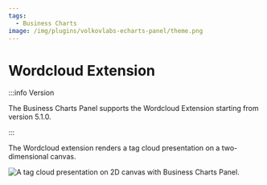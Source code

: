 ```yaml
---
tags:
  - Business Charts
image: /img/plugins/volkovlabs-echarts-panel/theme.png
---
```



# Wordcloud Extension

:::info Version

The Business Charts Panel supports the Wordcloud Extension starting from version 5.1.0.

:::

The Wordcloud extension renders a tag cloud presentation on a two-dimensional canvas.

<Image
  title="A tag cloud presentation on 2D canvas with Business Charts Panel."
  src="/img/blog/2023-08-22-echarts-panel-5.1.0/wordcloud.png"
/>
